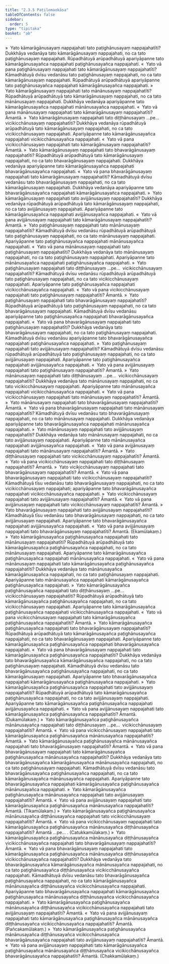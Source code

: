 ```yaml
---
title: "2.3.5 Paṭilomaokāsa"
tableOfContents: false
sidebar:
  order: 5
type: "tipitaka"
basket: "ab"
---
```



<DynamicBreadcrumb />

<Division number="176">

<Paragraph number="1178">
»  Yato kāmarāgānusayaṃ nappajahati tato paṭighānusayaṃ nappajahatīti?
</Paragraph>

<Paragraph number="1179">
Dukkhāya vedanāya tato kāmarāgānusayaṃ nappajahati, no ca tato paṭighānusayaṃ nappajahati. Rūpadhātuyā arūpadhātuyā apariyāpanne tato kāmarāgānusayañca nappajahati paṭighānusayañca nappajahati.
</Paragraph>

<Paragraph number="1180">
«  Yato vā pana paṭighānusayaṃ nappajahati tato kāmarāgānusayaṃ nappajahatīti?
</Paragraph>

<Paragraph number="1181">
Kāmadhātuyā dvīsu vedanāsu tato paṭighānusayaṃ nappajahati, no ca tato kāmarāgānusayaṃ nappajahati. Rūpadhātuyā arūpadhātuyā apariyāpanne tato paṭighānusayañca nappajahati kāmarāgānusayañca nappajahati.
</Paragraph>

<Paragraph number="1182">
»  Yato kāmarāgānusayaṃ nappajahati tato mānānusayaṃ nappajahatīti?
</Paragraph>

<Paragraph number="1183">
Rūpadhātuyā arūpadhātuyā tato kāmarāgānusayaṃ nappajahati, no ca tato mānānusayaṃ nappajahati. Dukkhāya vedanāya apariyāpanne tato kāmarāgānusayañca nappajahati mānānusayañca nappajahati.
</Paragraph>

<Paragraph number="1184">
«  Yato vā pana mānānusayaṃ nappajahati tato kāmarāgānusayaṃ nappajahatīti? Āmantā.
</Paragraph>

<Paragraph number="1185">
»  Yato kāmarāgānusayaṃ nappajahati tato diṭṭhānusayaṃ …pe…  vicikicchānusayaṃ nappajahatīti?
</Paragraph>

<Paragraph number="1186">
Dukkhāya vedanāya rūpadhātuyā arūpadhātuyā tato kāmarāgānusayaṃ nappajahati, no ca tato vicikicchānusayaṃ nappajahati. Apariyāpanne tato kāmarāgānusayañca nappajahati vicikicchānusayañca nappajahati.
</Paragraph>

<Paragraph number="1187">
«  Yato vā pana vicikicchānusayaṃ nappajahati tato kāmarāgānusayaṃ nappajahatīti? Āmantā.
</Paragraph>

<Paragraph number="1188">
»  Yato kāmarāgānusayaṃ nappajahati tato bhavarāgānusayaṃ nappajahatīti?
</Paragraph>

<Paragraph number="1189">
Rūpadhātuyā arūpadhātuyā tato kāmarāgānusayaṃ nappajahati, no ca tato bhavarāgānusayaṃ nappajahati. Dukkhāya vedanāya apariyāpanne tato kāmarāgānusayañca nappajahati bhavarāgānusayañca nappajahati.
</Paragraph>

<Paragraph number="1190">
«  Yato vā pana bhavarāgānusayaṃ nappajahati tato kāmarāgānusayaṃ nappajahatīti?
</Paragraph>

<Paragraph number="1191">
Kāmadhātuyā dvīsu vedanāsu tato bhavarāgānusayaṃ nappajahati, no ca tato kāmarāgānusayaṃ nappajahati. Dukkhāya vedanāya apariyāpanne tato bhavarāgānusayañca nappajahati kāmarāgānusayañca nappajahati.
</Paragraph>

<Paragraph number="1192">
»  Yato kāmarāgānusayaṃ nappajahati tato avijjānusayaṃ nappajahatīti?
</Paragraph>

<Paragraph number="1193">
Dukkhāya vedanāya rūpadhātuyā arūpadhātuyā tato kāmarāgānusayaṃ nappajahati, no ca tato avijjānusayaṃ nappajahati. Apariyāpanne tato kāmarāgānusayañca nappajahati avijjānusayañca nappajahati.
</Paragraph>

<Paragraph number="1194">
«  Yato vā pana avijjānusayaṃ nappajahati tato kāmarāgānusayaṃ nappajahatīti? Āmantā.
</Paragraph>

</Division>
<Division number="177">

<Paragraph number="1195">
»  Yato paṭighānusayaṃ nappajahati tato mānānusayaṃ nappajahatīti?
</Paragraph>

<Paragraph number="1196">
Kāmadhātuyā dvīsu vedanāsu rūpadhātuyā arūpadhātuyā tato paṭighānusayaṃ nappajahati, no ca tato mānānusayaṃ nappajahati. Apariyāpanne tato paṭighānusayañca nappajahati mānānusayañca nappajahati.
</Paragraph>

<Paragraph number="1197">
«  Yato vā pana mānānusayaṃ nappajahati tato paṭighānusayaṃ nappajahatīti?
</Paragraph>

<Paragraph number="1198">
Dukkhāya vedanāya tato mānānusayaṃ nappajahati, no ca tato paṭighānusayaṃ nappajahati. Apariyāpanne tato mānānusayañca nappajahati paṭighānusayañca nappajahati.
</Paragraph>

<Paragraph number="1199">
»  Yato paṭighānusayaṃ nappajahati tato diṭṭhānusayaṃ …pe…  vicikicchānusayaṃ nappajahatīti?
</Paragraph>

<Paragraph number="1200">
Kāmadhātuyā dvīsu vedanāsu rūpadhātuyā arūpadhātuyā tato paṭighānusayaṃ nappajahati, no ca tato vicikicchānusayaṃ nappajahati. Apariyāpanne tato paṭighānusayañca nappajahati vicikicchānusayañca nappajahati.
</Paragraph>

<Paragraph number="1201">
«  Yato vā pana vicikicchānusayaṃ nappajahati tato paṭighānusayaṃ nappajahatīti? Āmantā.
</Paragraph>

<Paragraph number="1202">
»  Yato paṭighānusayaṃ nappajahati tato bhavarāgānusayaṃ nappajahatīti?
</Paragraph>

<Paragraph number="1203">
Rūpadhātuyā arūpadhātuyā tato paṭighānusayaṃ nappajahati, no ca tato bhavarāgānusayaṃ nappajahati. Kāmadhātuyā dvīsu vedanāsu apariyāpanne tato paṭighānusayañca nappajahati bhavarāgānusayañca nappajahati.
</Paragraph>

<Paragraph number="1204">
«  Yato vā pana bhavarāgānusayaṃ nappajahati tato paṭighānusayaṃ nappajahatīti?
</Paragraph>

<Paragraph number="1205">
Dukkhāya vedanāya tato bhavarāgānusayaṃ nappajahati, no ca tato paṭighānusayaṃ nappajahati. Kāmadhātuyā dvīsu vedanāsu apariyāpanne tato bhavarāgānusayañca nappajahati paṭighānusayañca nappajahati.
</Paragraph>

<Paragraph number="1206">
»  Yato paṭighānusayaṃ nappajahati tato avijjānusayaṃ nappajahatīti?
</Paragraph>

<Paragraph number="1207">
Kāmadhātuyā dvīsu vedanāsu rūpadhātuyā arūpadhātuyā tato paṭighānusayaṃ nappajahati, no ca tato avijjānusayaṃ nappajahati. Apariyāpanne tato paṭighānusayañca nappajahati avijjānusayañca nappajahati.
</Paragraph>

<Paragraph number="1208">
«  Yato vā pana avijjānusayaṃ nappajahati tato paṭighānusayaṃ nappajahatīti? Āmantā.
</Paragraph>

</Division>
<Division number="178">

<Paragraph number="1209">
»  Yato mānānusayaṃ nappajahati tato diṭṭhānusayaṃ …pe…  vicikicchānusayaṃ nappajahatīti?
</Paragraph>

<Paragraph number="1210">
Dukkhāya vedanāya tato mānānusayaṃ nappajahati, no ca tato vicikicchānusayaṃ nappajahati. Apariyāpanne tato mānānusayañca nappajahati vicikicchānusayañca nappajahati.
</Paragraph>

<Paragraph number="1211">
«  Yato vā pana vicikicchānusayaṃ nappajahati tato mānānusayaṃ nappajahatīti? Āmantā.
</Paragraph>

<Paragraph number="1212">
»  Yato mānānusayaṃ nappajahati tato bhavarāgānusayaṃ nappajahatīti? Āmantā.
</Paragraph>

<Paragraph number="1213">
«  Yato vā pana bhavarāgānusayaṃ nappajahati tato mānānusayaṃ nappajahatīti?
</Paragraph>

<Paragraph number="1214">
Kāmadhātuyā dvīsu vedanāsu tato bhavarāgānusayaṃ nappajahati, no ca tato mānānusayaṃ nappajahati. Dukkhāya vedanāya apariyāpanne tato bhavarāgānusayañca nappajahati mānānusayañca nappajahati.
</Paragraph>

<Paragraph number="1215">
»  Yato mānānusayaṃ nappajahati tato avijjānusayaṃ nappajahatīti?
</Paragraph>

<Paragraph number="1216">
Dukkhāya vedanāya tato mānānusayaṃ nappajahati, no ca tato avijjānusayaṃ nappajahati. Apariyāpanne tato mānānusayañca nappajahati avijjānusayañca nappajahati.
</Paragraph>

<Paragraph number="1217">
«  Yato vā pana avijjānusayaṃ nappajahati tato mānānusayaṃ nappajahatīti? Āmantā.
</Paragraph>

</Division>
<Division number="179">

<Paragraph number="1218">
»  Yato diṭṭhānusayaṃ nappajahati tato vicikicchānusayaṃ nappajahatīti? Āmantā.
</Paragraph>

<Paragraph number="1219">
«  Yato vā pana vicikicchānusayaṃ nappajahati tato diṭṭhānusayaṃ nappajahatīti? Āmantā.
</Paragraph>

</Division>
<Division number="180">

<Paragraph number="1220">
»  Yato vicikicchānusayaṃ nappajahati tato bhavarāgānusayaṃ nappajahatīti? Āmantā.
</Paragraph>

<Paragraph number="1221">
«  Yato vā pana bhavarāgānusayaṃ nappajahati tato vicikicchānusayaṃ nappajahatīti?
</Paragraph>

<Paragraph number="1222">
Kāmadhātuyā tīsu vedanāsu tato bhavarāgānusayaṃ nappajahati, no ca tato vicikicchānusayaṃ nappajahati; apariyāpanne tato bhavarāgānusayañca nappajahati vicikicchānusayañca nappajahati.
</Paragraph>

<Paragraph number="1223">
»  Yato vicikicchānusayaṃ nappajahati tato avijjānusayaṃ nappajahatīti? Āmantā.
</Paragraph>

<Paragraph number="1224">
«  Yato vā pana avijjānusayaṃ nappajahati tato vicikicchānusayaṃ nappajahatīti? Āmantā.
</Paragraph>

</Division>
<Division number="181">

<Paragraph number="1225">
»  Yato bhavarāgānusayaṃ nappajahati tato avijjānusayaṃ nappajahatīti?
</Paragraph>

<Paragraph number="1226">
Kāmadhātuyā tīsu vedanāsu tato bhavarāgānusayaṃ nappajahati, no ca tato avijjānusayaṃ nappajahati. Apariyāpanne tato bhavarāgānusayañca nappajahati avijjānusayañca nappajahati.
</Paragraph>

<Paragraph number="1227">
«  Yato vā pana avijjānusayaṃ nappajahati tato bhavarāgānusayaṃ nappajahatīti? Āmantā. (Ekamūlakaṃ.)
</Paragraph>

</Division>
<Division number="182">

<Paragraph number="1228">
»  Yato kāmarāgānusayañca paṭighānusayañca nappajahati tato mānānusayaṃ nappajahatīti?
</Paragraph>

<Paragraph number="1229">
Rūpadhātuyā arūpadhātuyā tato kāmarāgānusayañca paṭighānusayañca nappajahati, no ca tato mānānusayaṃ nappajahati. Apariyāpanne tato kāmarāgānusayañca paṭighānusayañca nappajahati mānānusayañca nappajahati.
</Paragraph>

<Paragraph number="1230">
«  Yato vā pana mānānusayaṃ nappajahati tato kāmarāgānusayañca paṭighānusayañca nappajahatīti?
</Paragraph>

<Paragraph number="1231">
Dukkhāya vedanāya tato mānānusayañca kāmarāgānusayañca nappajahati, no ca tato paṭighānusayaṃ nappajahati. Apariyāpanne tato mānānusayañca nappajahati kāmarāgānusayañca paṭighānusayañca nappajahati.
</Paragraph>

<Paragraph number="1232">
»  Yato kāmarāgānusayañca paṭighānusayañca nappajahati tato diṭṭhānusayaṃ …pe…  vicikicchānusayaṃ nappajahatīti?
</Paragraph>

<Paragraph number="1233">
Rūpadhātuyā arūpadhātuyā tato kāmarāgānusayañca paṭighānusayañca nappajahati, no ca tato vicikicchānusayaṃ nappajahati. Apariyāpanne tato kāmarāgānusayañca paṭighānusayañca nappajahati vicikicchānusayañca nappajahati.
</Paragraph>

<Paragraph number="1234">
«  Yato vā pana vicikicchānusayaṃ nappajahati tato kāmarāgānusayañca paṭighānusayañca nappajahatīti? Āmantā.
</Paragraph>

<Paragraph number="1235">
»  Yato kāmarāgānusayañca paṭighānusayañca nappajahati tato bhavarāgānusayaṃ nappajahatīti?
</Paragraph>

<Paragraph number="1236">
Rūpadhātuyā arūpadhātuyā tato kāmarāgānusayañca paṭighānusayañca nappajahati, no ca tato bhavarāgānusayaṃ nappajahati. Apariyāpanne tato kāmarāgānusayañca paṭighānusayañca nappajahati bhavarāgānusayañca nappajahati.
</Paragraph>

<Paragraph number="1237">
«  Yato vā pana bhavarāgānusayaṃ nappajahati tato kāmarāgānusayañca paṭighānusayañca nappajahatīti?
</Paragraph>

<Paragraph number="1238">
Dukkhāya vedanāya tato bhavarāgānusayañca kāmarāgānusayañca nappajahati, no ca tato paṭighānusayaṃ nappajahati. Kāmadhātuyā dvīsu vedanāsu tato bhavarāgānusayañca paṭighānusayañca nappajahati, no ca tato kāmarāgānusayaṃ nappajahati. Apariyāpanne tato bhavarāgānusayañca nappajahati kāmarāgānusayañca paṭighānusayañca nappajahati.
</Paragraph>

<Paragraph number="1239">
»  Yato kāmarāgānusayañca paṭighānusayañca nappajahati tato avijjānusayaṃ nappajahatīti?
</Paragraph>

<Paragraph number="1240">
Rūpadhātuyā arūpadhātuyā tato kāmarāgānusayañca paṭighānusayañca nappajahati, no ca tato avijjānusayaṃ nappajahati. Apariyāpanne tato kāmarāgānusayañca paṭighānusayañca nappajahati avijjānusayañca nappajahati.
</Paragraph>

<Paragraph number="1241">
«  Yato vā pana avijjānusayaṃ nappajahati tato kāmarāgānusayañca paṭighānusayañca nappajahatīti? Āmantā. (Dukamūlakaṃ.)
</Paragraph>

</Division>
<Division number="183">

<Paragraph number="1242">
»  Yato kāmarāgānusayañca paṭighānusayañca mānānusayañca nappajahati tato diṭṭhānusayaṃ …pe…  vicikicchānusayaṃ nappajahatīti? Āmantā.
</Paragraph>

<Paragraph number="1243">
«  Yato vā pana vicikicchānusayaṃ nappajahati tato kāmarāgānusayañca paṭighānusayañca mānānusayañca nappajahatīti? Āmantā.
</Paragraph>

<Paragraph number="1244">
»  Yato kāmarāgānusayañca paṭighānusayañca mānānusayañca nappajahati tato bhavarāgānusayaṃ nappajahatīti? Āmantā.
</Paragraph>

<Paragraph number="1245">
«  Yato vā pana bhavarāgānusayaṃ nappajahati tato kāmarāgānusayañca paṭighānusayañca mānānusayañca nappajahatīti?
</Paragraph>

<Paragraph number="1246">
Dukkhāya vedanāya tato bhavarāgānusayañca kāmarāgānusayañca mānānusayañca nappajahati, no ca tato paṭighānusayaṃ nappajahati. Kāmadhātuyā dvīsu vedanāsu tato bhavarāgānusayañca paṭighānusayañca nappajahati, no ca tato kāmarāgānusayañca mānānusayañca nappajahati. Apariyāpanne tato bhavarāgānusayañca nappajahati kāmarāgānusayañca paṭighānusayañca mānānusayañca nappajahati.
</Paragraph>

<Paragraph number="1247">
»  Yato kāmarāgānusayañca paṭighānusayañca mānānusayañca nappajahati tato avijjānusayaṃ nappajahatīti? Āmantā.
</Paragraph>

<Paragraph number="1248">
«  Yato vā pana avijjānusayaṃ nappajahati tato kāmarāgānusayañca paṭighānusayañca mānānusayañca nappajahatīti? Āmantā. (Tikamūlakaṃ.)
</Paragraph>

</Division>
<Division number="184">

<Paragraph number="1249">
»  Yato kāmarāgānusayañca paṭighānusayañca mānānusayañca diṭṭhānusayañca nappajahati tato vicikicchānusayaṃ nappajahatīti? Āmantā.
</Paragraph>

<Paragraph number="1250">
«  Yato vā pana vicikicchānusayaṃ nappajahati tato kāmarāgānusayañca paṭighānusayañca mānānusayañca diṭṭhānusayañca nappajahatīti? Āmantā …pe… . (Catukkamūlakaṃ.)
</Paragraph>

</Division>
<Division number="185">

<Paragraph number="1251">
»  Yato kāmarāgānusayañca paṭighānusayañca mānānusayañca diṭṭhānusayañca vicikicchānusayañca nappajahati tato bhavarāgānusayaṃ nappajahatīti? Āmantā.
</Paragraph>

<Paragraph number="1252">
«  Yato vā pana bhavarāgānusayaṃ nappajahati tato kāmarāgānusayañca paṭighānusayañca mānānusayañca diṭṭhānusayañca vicikicchānusayañca nappajahatīti?
</Paragraph>

<Paragraph number="1253">
Dukkhāya vedanāya tato bhavarāgānusayañca kāmarāgānusayañca mānānusayañca nappajahati, no ca tato paṭighānusayañca diṭṭhānusayañca vicikicchānusayañca nappajahati. Kāmadhātuyā dvīsu vedanāsu tato bhavarāgānusayañca paṭighānusayañca nappajahati, no ca tato kāmarāgānusayañca mānānusayañca diṭṭhānusayañca vicikicchānusayañca nappajahati. Apariyāpanne tato bhavarāgānusayañca nappajahati kāmarāgānusayañca paṭighānusayañca mānānusayañca diṭṭhānusayañca vicikicchānusayañca nappajahati.
</Paragraph>

<Paragraph number="1254">
»  Yato kāmarāgānusayañca paṭighānusayañca mānānusayañca diṭṭhānusayañca vicikicchānusayañca nappajahati tato avijjānusayaṃ nappajahatīti? Āmantā.
</Paragraph>

<Paragraph number="1255">
«  Yato vā pana avijjānusayaṃ nappajahati tato kāmarāgānusayañca paṭighānusayañca mānānusayañca diṭṭhānusayañca vicikicchānusayañca nappajahatīti? Āmantā. (Pañcakamūlakaṃ.)
</Paragraph>

</Division>
<Division number="186">

<Paragraph number="1256">
»  Yato kāmarāgānusayañca paṭighānusayañca mānānusayañca diṭṭhānusayañca vicikicchānusayañca bhavarāgānusayañca nappajahati tato avijjānusayaṃ nappajahatīti? Āmantā.
</Paragraph>

<Paragraph number="1257">
«  Yato vā pana avijjānusayaṃ nappajahati tato kāmarāgānusayañca paṭighānusayañca mānānusayañca diṭṭhānusayañca vicikicchānusayañca bhavarāgānusayañca nappajahatīti? Āmantā. (Chakkamūlakaṃ.)
</Paragraph>
</Division>